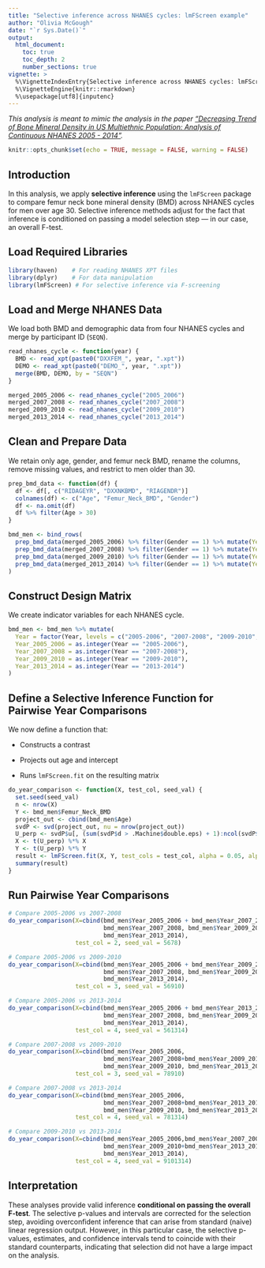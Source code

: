 ```yaml
---
title: "Selective inference across NHANES cycles: lmFScreen example"
author: "Olivia McGough"
date: "`r Sys.Date()`"
output:
  html_document:
    toc: true
    toc_depth: 2
    number_sections: true
vignette: >
  %\VignetteIndexEntry{Selective inference across NHANES cycles: lmFScreen example}
  %\VignetteEngine{knitr::rmarkdown}
  %\usepackage[utf8]{inputenc}
---
```


*This analysis is meant to mimic the analysis in the paper ["Decreasing Trend of Bone Mineral Density in US Multiethnic Population: Analysis of Continuous NHANES 2005 - 2014"](https://pubmed.ncbi.nlm.nih.gov/30091065/).* 


```r
knitr::opts_chunk$set(echo = TRUE, message = FALSE, warning = FALSE)
```

## Introduction

In this analysis, we apply **selective inference** using the `lmFScreen` package to compare femur neck bone mineral density (BMD) across NHANES cycles for men over age 30. Selective inference methods adjust for the fact that inference is conditioned on passing a model selection step — in our case, an overall F-test.

## Load Required Libraries

```r
library(haven)    # For reading NHANES XPT files
library(dplyr)    # For data manipulation
library(lmFScreen) # For selective inference via F-screening
```

## Load and Merge NHANES Data

We load both BMD and demographic data from four NHANES cycles and merge by participant ID (`SEQN`).

```r
read_nhanes_cycle <- function(year) {
  BMD <- read_xpt(paste0("DXXFEM_", year, ".xpt"))
  DEMO <- read_xpt(paste0("DEMO_", year, ".xpt"))
  merge(BMD, DEMO, by = "SEQN")
}

merged_2005_2006 <- read_nhanes_cycle("2005_2006")
merged_2007_2008 <- read_nhanes_cycle("2007_2008")
merged_2009_2010 <- read_nhanes_cycle("2009_2010")
merged_2013_2014 <- read_nhanes_cycle("2013_2014")
```

## Clean and Prepare Data

We retain only age, gender, and femur neck BMD, rename the columns, remove missing values, and restrict to men older than 30.

```r
prep_bmd_data <- function(df) {
  df <- df[, c("RIDAGEYR", "DXXNKBMD", "RIAGENDR")]
  colnames(df) <- c("Age", "Femur_Neck_BMD", "Gender")
  df <- na.omit(df)
  df %>% filter(Age > 30)
}

bmd_men <- bind_rows(
  prep_bmd_data(merged_2005_2006) %>% filter(Gender == 1) %>% mutate(Year = "2005-2006"),
  prep_bmd_data(merged_2007_2008) %>% filter(Gender == 1) %>% mutate(Year = "2007-2008"),
  prep_bmd_data(merged_2009_2010) %>% filter(Gender == 1) %>% mutate(Year = "2009-2010"),
  prep_bmd_data(merged_2013_2014) %>% filter(Gender == 1) %>% mutate(Year = "2013-2014")
)
```

## Construct Design Matrix

We create indicator variables for each NHANES cycle.

```r
bmd_men <- bmd_men %>% mutate(
  Year = factor(Year, levels = c("2005-2006", "2007-2008", "2009-2010", "2013-2014")),
  Year_2005_2006 = as.integer(Year == "2005-2006"),
  Year_2007_2008 = as.integer(Year == "2007-2008"),
  Year_2009_2010 = as.integer(Year == "2009-2010"),
  Year_2013_2014 = as.integer(Year == "2013-2014")
)
```

## Define a Selective Inference Function for Pairwise Year Comparisons

We now define a function that:

- Constructs a contrast

- Projects out age and intercept

- Runs `lmFScreen.fit` on the resulting matrix

```r
do_year_comparison <- function(X, test_col, seed_val) {
  set.seed(seed_val)
  n <- nrow(X)
  Y <- bmd_men$Femur_Neck_BMD
  project_out <- cbind(bmd_men$Age)
  svdP <- svd(project_out, nu = nrow(project_out))
  U_perp <- svdP$u[, (sum(svdP$d > .Machine$double.eps) + 1):ncol(svdP$u)]
  X <- t(U_perp) %*% X
  Y <- t(U_perp) %*% Y
  result <- lmFScreen.fit(X, Y, test_cols = test_col, alpha = 0.05, alpha_ov = 0.05)
  summary(result)
}
```

## Run Pairwise Year Comparisons

```r
# Compare 2005-2006 vs 2007-2008
do_year_comparison(X=cbind(bmd_men$Year_2005_2006 + bmd_men$Year_2007_2008,
                           bmd_men$Year_2007_2008, bmd_men$Year_2009_2010,
                           bmd_men$Year_2013_2014),
                   test_col = 2, seed_val = 5678)

# Compare 2005-2006 vs 2009-2010
do_year_comparison(X=cbind(bmd_men$Year_2005_2006 + bmd_men$Year_2009_2010,
                           bmd_men$Year_2007_2008, bmd_men$Year_2009_2010,
                           bmd_men$Year_2013_2014),
                   test_col = 3, seed_val = 56910)

# Compare 2005-2006 vs 2013-2014
do_year_comparison(X=cbind(bmd_men$Year_2005_2006 + bmd_men$Year_2013_2014,
                           bmd_men$Year_2007_2008, bmd_men$Year_2009_2010,
                           bmd_men$Year_2013_2014),
                   test_col = 4, seed_val = 561314)

# Compare 2007-2008 vs 2009-2010
do_year_comparison(X=cbind(bmd_men$Year_2005_2006,
                           bmd_men$Year_2007_2008+bmd_men$Year_2009_2010,
                           bmd_men$Year_2009_2010, bmd_men$Year_2013_2014),
                   test_col = 3, seed_val = 78910)

# Compare 2007-2008 vs 2013-2014
do_year_comparison(X=cbind(bmd_men$Year_2005_2006,
                           bmd_men$Year_2007_2008+bmd_men$Year_2013_2014,
                           bmd_men$Year_2009_2010, bmd_men$Year_2013_2014),
                   test_col = 4, seed_val = 781314)

# Compare 2009-2010 vs 2013-2014
do_year_comparison(X=cbind(bmd_men$Year_2005_2006,bmd_men$Year_2007_2008,
                           bmd_men$Year_2009_2010+bmd_men$Year_2013_2014,
                           bmd_men$Year_2013_2014),
                   test_col = 4, seed_val = 9101314)
```

## Interpretation

These analyses provide valid inference **conditional on passing the overall F-test**. The selective p-values and intervals are corrected for the selection step, avoiding overconfident inference that can arise from standard (naive) linear regression output. However, in this particular case, the selective p-values, estimates, and confidence intervals tend to coincide with their standard counterparts, indicating that selection did not have a large impact on the analysis. 

